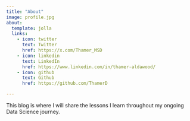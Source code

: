 ```yaml
---
title: "About"
image: profile.jpg
about:
  template: jolla
  links:
    - icon: twitter
      text: Twitter
      href: https://x.com/Thamer_MSD
    - icon: linkedin
      text: LinkedIn
      href: https://www.linkedin.com/in/thamer-aldawood/ 
    - icon: github
      text: Github
      href: https://github.com/ThamerD

---
```


This blog is where I will share the lessons I learn throughout my ongoing Data Science journey.
